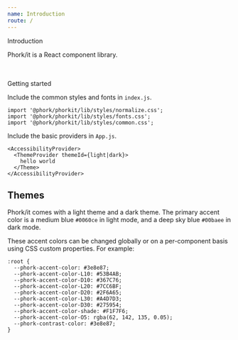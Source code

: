```yaml
---
name: Introduction
route: /
---
```



<Rhythm grouped mb={14} mt={12}>
  <Introduction />
</Rhythm>

<Typography size="6xlarge" weight="light">
  Introduction
</Typography>
<Rhythm mb={4} mt={1}>
  <Divider />
</Rhythm>

Phork/it is a React component library.

<br />
<br />

<Typography size="6xlarge" weight="light">
  Getting started
</Typography>
<Rhythm mb={4} mt={1}>
  <Divider />
</Rhythm>

Include the common styles and fonts in `index.js`.

```
import '@phork/phorkit/lib/styles/normalize.css';
import '@phork/phorkit/lib/styles/fonts.css';
import '@phork/phorkit/lib/styles/common.css';
```

Include the basic providers in `App.js`.

```
<AccessibilityProvider>
  <ThemeProvider themeId={light|dark}>
    hello world
  </Theme>
</AccessibilityProvider>
```

## Themes

Phork/it comes with a light theme and a dark theme. The primary accent color is a medium blue `#0060ce` in light mode, and a deep sky blue `#00baee` in dark mode.

These accent colors can be changed globally or on a per-component basis using CSS custom properties. For example:

```
:root {
  --phork-accent-color: #3e8e87;
  --phork-accent-color-L10: #53B4AB;
  --phork-accent-color-D10: #367C76;
  --phork-accent-color-L20: #7CC6BF;
  --phork-accent-color-D20: #2F6A65;
  --phork-accent-color-L30: #A4D7D3;
  --phork-accent-color-D30: #275954;
  --phork-accent-color-shade: #F1F7F6;
  --phork-accent-color-O5: rgba(62, 142, 135, 0.05);
  --phork-contrast-color: #3e8e87;
}
```
